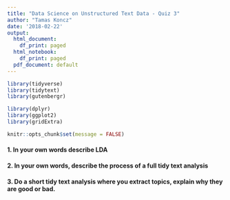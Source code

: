 ```yaml
---
title: "Data Science on Unstructured Text Data - Quiz 3"
author: "Tamas Koncz"
date: '2018-02-22'
output:
  html_document:
    df_print: paged
  html_notebook:
    df_print: paged
  pdf_document: default
---
```


```r
library(tidyverse)
library(tidytext)
library(gutenbergr)

library(dplyr)
library(ggplot2)
library(gridExtra)

knitr::opts_chunk$set(message = FALSE)
```

#### 1. In your own words describe LDA

#### 2. In your own words, describe the process of a full tidy text analysis

#### 3. Do a short tidy text analysis where you extract topics, explain why they are good or bad.
